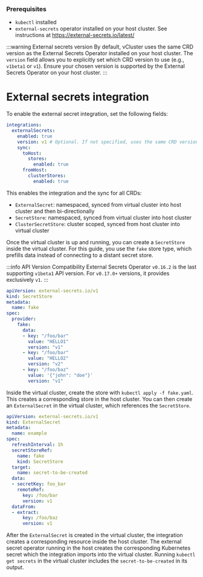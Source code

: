 
<ProAdmonition/>

### Prerequisites

- `kubectl` installed
- `external-secrets` operator installed on your host cluster. See instructions at https://external-secrets.io/latest/

:::warning External secrets version
By default, vCluster uses the same CRD version as the External Secrets Operator installed on your host cluster.
The `version` field allows you to explicitly set which CRD version to use (e.g., `v1beta1` or `v1`).
Ensure your chosen version is supported by the External Secrets Operator on your host cluster.
:::

# External secrets integration

To enable the external secret integration, set the following fields:

```yaml
integrations:
  externalSecrets:
    enabled: true
    version: v1 # Optional. If not specified, uses the same CRD version as your host cluster's External Secrets Operator
    sync:
      toHost:
        stores:
          enabled: true
      fromHost:
        clusterStores:
          enabled: true
```

This enables the integration and the sync for all CRDs:
- `ExternalSecret`: namespaced, synced from virtual cluster into host cluster and then bi-directionally
- `SecretStore`: namespaced, synced from virtual cluster into host cluster
- `ClusterSecretStore`: cluster scoped, synced from host cluster into virtual cluster

Once the virtual cluster is up and running, you can create a `SecretStore` inside the virtual cluster.
For this guide, you use the `fake` store type, which prefills data instead of connecting to a distant secret store.

:::info API Version Compatibility
External Secrets Operator `v0.16.2` is the last supporting `v1beta1` API version.
For `v0.17.0+` versions, it provides exclusively `v1`.
:::

```yaml
apiVersion: external-secrets.io/v1
kind: SecretStore
metadata:
  name: fake
spec:
  provider:
    fake:
      data:
      - key: "/foo/bar"
        value: "HELLO1"
        version: "v1"
      - key: "/foo/bar"
        value: "HELLO2"
        version: "v2"
      - key: "/foo/baz"
        value: '{"john": "doe"}'
        version: "v1"
```

Inside the virtual cluster, create the store with `kubectl apply -f fake.yaml`.
This creates a corresponding store in the host cluster.
You can then create an `ExternalSecret` in the virtual cluster, which references the `SecretStore`.

```yaml
apiVersion: external-secrets.io/v1
kind: ExternalSecret
metadata:
  name: example
spec:
  refreshInterval: 1h
  secretStoreRef:
    name: fake
    kind: SecretStore
  target:
    name: secret-to-be-created
  data:
  - secretKey: foo_bar
    remoteRef:
      key: /foo/bar
      version: v1
  dataFrom:
  - extract:
      key: /foo/baz
      version: v1
```

After the `ExternalSecret` is created in the virtual cluster, the integration creates a corresponding resource inside the host cluster.
The external secret operator running in the host creates the corresponding Kubernetes secret which the integration imports into the virtual cluster.
Running `kubectl get secrets` in the virtual cluster includes the `secret-to-be-created` in its output.
